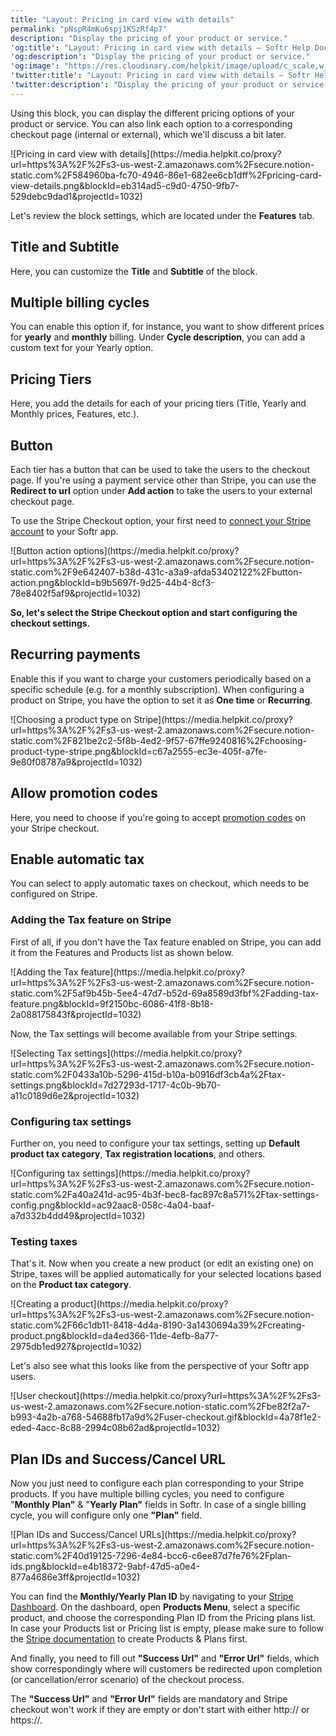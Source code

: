 ```yaml
---
title: "Layout: Pricing in card view with details"
permalink: "pNspR4mKu6spj1KSzRf4p7"
description: "Display the pricing of your product or service."
'og:title': "Layout: Pricing in card view with details – Softr Help Docs"
'og:description': "Display the pricing of your product or service."
'og:image': "https://res.cloudinary.com/helpkit/image/upload/c_scale,w_700,q_auto/v1674219840/softrdocs_meta_OG_Image_Url_258f31c013.png"
'twitter:title': "Layout: Pricing in card view with details – Softr Help Docs"
'twitter:description': "Display the pricing of your product or service."
---
```

Using this block, you can display the different pricing options of your product or service. You can also link each option to a corresponding checkout page (internal or external), which we'll discuss a bit later.
<Frame caption="Pricing in card view with details">![Pricing in card view with details](https://media.helpkit.co/proxy?url=https%3A%2F%2Fs3-us-west-2.amazonaws.com%2Fsecure.notion-static.com%2F584960ba-fc70-4946-86e1-682ee6cb1dff%2Fpricing-card-view-details.png&blockId=eb314ad5-c9d0-4750-9fb7-529debc9dad1&projectId=1032)</Frame>

Let's review the block settings, which are located under the **Features** tab.

## **Title and Subtitle**

Here, you can customize the **Title** and **Subtitle** of the block.

## **Multiple billing cycles**

You can enable this option if, for instance, you want to show different prices for **yearly** and **monthly** billing. Under **Cycle description**, you can add a custom text for your Yearly option.

## **Pricing Tiers**

Here, you add the details for each of your pricing tiers (Title, Yearly and Monthly prices, Features, etc.).

## **Button**

Each tier has a button that can be used to take the users to the checkout page. If you're using a payment service other than Stripe, you can use the **Redirect to url** option under **Add action** to take the users to your external checkout page.

To use the Stripe Checkout option, your first need to [connect your Stripe account](/integrations/etS18kJqm1fuD58KCsjC3z/stripe-checkout/iBomMEucRZtM2y6HuutYVC) to your Softr app.
<Frame caption="Button action options">![Button action options](https://media.helpkit.co/proxy?url=https%3A%2F%2Fs3-us-west-2.amazonaws.com%2Fsecure.notion-static.com%2F9e642407-b38d-431c-a3a9-afda53402122%2Fbutton-action.png&blockId=b9b5697f-9d25-44b4-8cf3-78e8402f5af9&projectId=1032)</Frame>

**So, let's select the Stripe Checkout option and start configuring the checkout settings.**

## **Recurring payments**

Enable this if you want to charge your customers periodically based on a specific schedule (e.g. for a monthly subscription). When configuring a product on Stripe, you have the option to set it as **One time** or **Recurring**.
<Frame caption="Choosing a product type on Stripe">![Choosing a product type on Stripe](https://media.helpkit.co/proxy?url=https%3A%2F%2Fs3-us-west-2.amazonaws.com%2Fsecure.notion-static.com%2F821be2c2-5f8b-4ed2-9f57-67ffe9240816%2Fchoosing-product-type-stripe.png&blockId=c67a2555-ec3e-405f-a7fe-9e80f08787a9&projectId=1032)</Frame>

## **Allow promotion codes**

Here, you need to choose if you're going to accept [promotion codes](https://stripe.com/docs/billing/subscriptions/coupons/codes) on your Stripe checkout.

## **Enable automatic tax**

You can select to apply automatic taxes on checkout, which needs to be configured on Stripe.

### **Adding the Tax feature on Stripe**

First of all, if you don't have the Tax feature enabled on Stripe, you can add it from the Features and Products list as shown below.
<Frame caption="Adding the Tax feature">![Adding the Tax feature](https://media.helpkit.co/proxy?url=https%3A%2F%2Fs3-us-west-2.amazonaws.com%2Fsecure.notion-static.com%2F5af9b45b-5ee4-47d7-b52d-69a8589d3fbf%2Fadding-tax-feature.png&blockId=9f2150bc-6086-41f8-8b18-2a088175843f&projectId=1032)</Frame>

Now, the Tax settings will become available from your Stripe settings.
<Frame caption="Selecting Tax settings">![Selecting Tax settings](https://media.helpkit.co/proxy?url=https%3A%2F%2Fs3-us-west-2.amazonaws.com%2Fsecure.notion-static.com%2F0433a10b-5296-415d-b10a-b0916df3cb4a%2Ftax-settings.png&blockId=7d27293d-1717-4c0b-9b70-a11c0189d6e2&projectId=1032)</Frame>

### **Configuring tax settings**

Further on, you need to configure your tax settings, setting up **Default product tax category**, **Tax registration locations**, and others.
<Frame caption="Configuring tax settings">![Configuring tax settings](https://media.helpkit.co/proxy?url=https%3A%2F%2Fs3-us-west-2.amazonaws.com%2Fsecure.notion-static.com%2Fa40a241d-ac95-4b3f-bec8-fac897c8a571%2Ftax-settings-config.png&blockId=ac92aac8-058c-4a04-baaf-a7d332b4dd49&projectId=1032)</Frame>

### **Testing taxes**

That's it. Now when you create a new product (or edit an existing one) on Stripe, taxes will be applied automatically for your selected locations based on the **Product tax category**.
<Frame caption="Creating a product">![Creating a product](https://media.helpkit.co/proxy?url=https%3A%2F%2Fs3-us-west-2.amazonaws.com%2Fsecure.notion-static.com%2F66c1db11-8418-4d4a-8190-3a1430694a39%2Fcreating-product.png&blockId=da4ed366-11de-4efb-8a77-2975db1ed927&projectId=1032)</Frame>

Let's also see what this looks like from the perspective of your Softr app users.
<Frame caption="User checkout">![User checkout](https://media.helpkit.co/proxy?url=https%3A%2F%2Fs3-us-west-2.amazonaws.com%2Fsecure.notion-static.com%2Fbe82f2a7-b993-4a2b-a768-54688fb17a9d%2Fuser-checkout.gif&blockId=4a78f1e2-eded-4acc-8c88-2994c08b62ad&projectId=1032)</Frame>

## **Plan IDs and Success/Cancel URL**

Now you just need to configure each plan corresponding to your Stripe products. If you have multiple billing cycles, you need to configure "**Monthly Plan"** & "**Yearly Plan"** fields in Softr. In case of a single billing cycle, you will configure only one **"Plan"** field.
<Frame caption="Plan IDs and Success/Cancel URLs">![Plan IDs and Success/Cancel URLs](https://media.helpkit.co/proxy?url=https%3A%2F%2Fs3-us-west-2.amazonaws.com%2Fsecure.notion-static.com%2F40d19125-7296-4e84-bcc6-c6ee87d7fe76%2Fplan-ids.png&blockId=e4b18372-9abf-47d5-a0e4-877a4686e3ff&projectId=1032)</Frame>

You can find the **Monthly/Yearly Plan ID** by navigating to your [Stripe Dashboard](https://dashboard.stripe.com/). On the dashboard, open **Products Menu**, select a specific product, and choose the corresponding Plan ID from the Pricing plans list. In case your Products list or Pricing list is empty, please make sure to follow the [Stripe documentation](https://stripe.com/docs/billing/subscriptions/set-up-subscription#without-code) to create Products & Plans first.

And finally, you need to fill out **"Success Url"** and **"Error Url"** fields, which show correspondingly where will customers be redirected upon completion (or cancellation/error scenario) of the checkout process.

<Tip>The **"Success Url"** and **"Error Url"** fields are mandatory and Stripe checkout won't work if they are empty or don't start with either http:// or https://.</Tip>